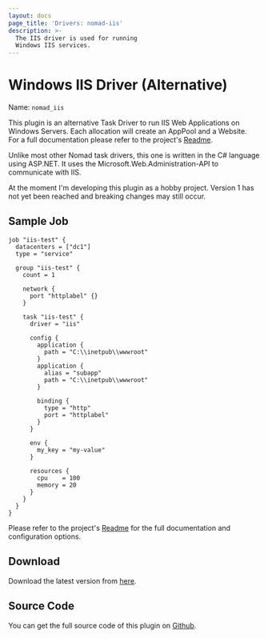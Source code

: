 ```yaml
---
layout: docs
page_title: 'Drivers: nomad-iis'
description: >-
  The IIS driver is used for running
  Windows IIS services.
---
```


# Windows IIS Driver (Alternative)

Name: `nomad_iis`

This plugin is an alternative Task Driver to run IIS Web Applications on Windows Servers. Each allocation will create an AppPool and a Website.  
For a full documentation please refer to the project's [Readme](https://github.com/sevensolutions/nomad-iis/blob/main/README.md).

Unlike most other Nomad task drivers, this one is written in the C# language using ASP.NET. It uses the Microsoft.Web.Administration-API to communicate with IIS.

<Note>
At the moment I'm developing this plugin as a hobby project. Version 1 has not yet been reached and breaking changes may still occur.
</Note>

## Sample Job

```hcl
job "iis-test" {
  datacenters = ["dc1"]
  type = "service"

  group "iis-test" {
    count = 1
    
    network {
      port "httplabel" {}
    }

    task "iis-test" {
      driver = "iis"

      config {
        application {
          path = "C:\\inetpub\\wwwroot"
        }
        application {
          alias = "subapp"
          path = "C:\\inetpub\\wwwroot"
        }
        
        binding {
          type = "http"
          port = "httplabel"
        }
      }
      
      env {
        my_key = "my-value"
      }

      resources {
        cpu    = 100
        memory = 20
      }
    }
  }
}
```

Please refer to the project's [Readme](https://github.com/sevensolutions/nomad-iis/blob/main/README.md) for the full documentation and configuration options.

## Download

Download the latest version from [here](https://github.com/sevensolutions/nomad-iis/releases).

## Source Code

You can get the full source code of this plugin on [Github](https://github.com/sevensolutions/nomad-iis).
